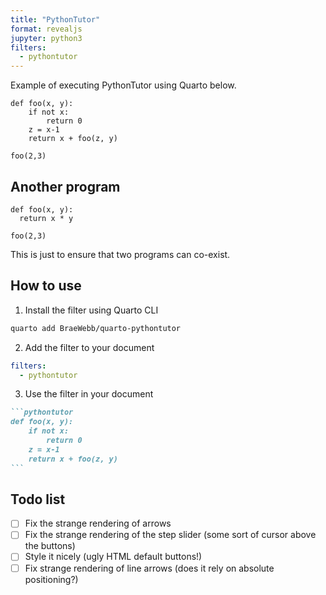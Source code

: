 ```yaml
---
title: "PythonTutor"
format: revealjs
jupyter: python3
filters:
  - pythontutor
---
```


Example of executing PythonTutor using Quarto below.

```pythontutor
def foo(x, y):
    if not x:
        return 0
    z = x-1
    return x + foo(z, y)

foo(2,3)
```

## Another program


```pythontutor
def foo(x, y):
  return x * y

foo(2,3)
```

This is just to ensure that two programs can co-exist.

## How to use

1. Install the filter using Quarto CLI
```bash
quarto add BraeWebb/quarto-pythontutor
```

2. Add the filter to your document
```yaml
filters:
  - pythontutor
```

3. Use the filter in your document
````markdown
```pythontutor
def foo(x, y):
    if not x:
        return 0
    z = x-1
    return x + foo(z, y)
```
````

## Todo list

- [ ] Fix the strange rendering of arrows
- [ ] Fix the strange rendering of the step slider (some sort of cursor above the buttons)
- [ ] Style it nicely (ugly HTML default buttons!)
- [ ] Fix strange rendering of line arrows (does it rely on absolute positioning?)
